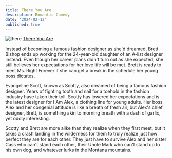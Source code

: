 ```yaml
---
title: There You Are
description: Romantic Comedy
date: '2024-02-12'
published: true
---
```


![there](/img/thereyouare.jpg)
[There You Are](https://www.audible.com/pd/There-You-Are-Audiobook/1705222226?eac_link=Rvhn7ZVFfA4g&ref=web_search_eac_asin_1&eac_selected_type=asin&eac_selected=1705222226&qid=Q3cVlg4acZ&eac_id=139-6077911-8515140_Q3cVlg4acZ&sr=1-1)

Instead of becoming a famous fashion designer as she'd dreamed, Brett Bishop ends up working for the 24-year-old daughter of an A-list designer instead. Even though her career plans didn't turn out as she expected, she still believes her expectations for her love life will be met. Brett is ready to meet Ms. Right Forever if she can get a break in the schedule her young boss dictates.

Evangeline Scott, known as Scotty, also dreamed of being a famous fashion designer. Years of fighting tooth and nail for a toehold in the fashion industry have taken their toll. Scotty has lowered her expectations and is the latest designer for I Am Alex, a clothing line for young adults. Her boss Alex and her congenial attitude is like a breath of fresh air, but Alex's chief designer, Brett, is something akin to morning breath with a dash of garlic, yet oddly interesting.

Scotty and Brett are more alike than they realize when they first meet, but it takes a crash landing in the wilderness for them to truly realize just how perfect they are for each other. They just have to survive Alex and her sister Cass who can't stand each other, their Uncle Mark who can't stand up to his own dog, and whatever lurks in the Montana mountains.
